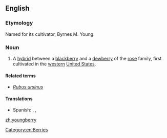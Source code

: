 ==English==

===Etymology===
Named for its cultivator, Byrnes M. Young.

===Noun===
{{wikipedia}}
{{en-noun|youngberries}}

# A [[hybrid]] between a [[blackberry]] and a [[dewberry]] of the [[rose]] family, first cultivated in the [[western]] [[United States]].

====Related terms====
* ''[[Rubus ursinus]]''

====Translations====
{{trans-top}}
{{trans-mid}}
* Spanish: {{t-|es|youngberry|f}}, {{t-|es|yongberi|f}}, {{t-|es|zarza de Young|f}}
{{trans-bottom}}

[[Category:en:Berries]]

[[zh:youngberry]]